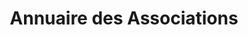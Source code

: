 ---
layout: ../../../layouts/AssoSort.astro
title: "Annuaire des Associations"
typeFilter: artistique
affiliationFilter: sante
---